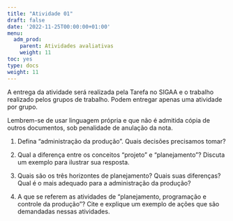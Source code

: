---
title: "Atividade 01"
draft: false
date: '2022-11-25T00:00:00+01:00'
menu:
  adm_prod:
    parent: Atividades avaliativas
    weight: 11
toc: yes
type: docs
weight: 11
---


A entrega da atividade será realizada pela Tarefa no SIGAA e o trabalho realizado pelos grupos de trabalho. Podem entregar apenas uma atividade por grupo. 

Lembrem-se de usar linguagem própria e que não é admitida cópia de outros documentos, sob penalidade de anulação da nota. 


1. Defina "administração da produção". Quais decisões precisamos tomar? 

2. Qual a diferença entre os conceitos "projeto" e "planejamento"? Discuta um exemplo para ilustrar sua resposta. 

3. Quais são os três horizontes de planejamento? Quais suas diferenças? Qual é o mais adequado para a administração da produção?

4. A que se referem as atividades de "planejamento, programação e controle da produção"? Cite e explique um exemplo de ações que são demandadas nessas atividades. 

